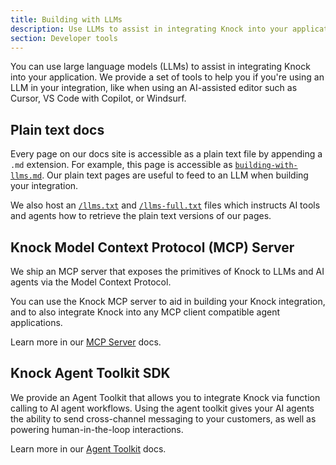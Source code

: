 ```yaml
---
title: Building with LLMs
description: Use LLMs to assist in integrating Knock into your application.
section: Developer tools
---
```


You can use large language models (LLMs) to assist in integrating Knock into your application. We provide a set of tools to help you if you're using an LLM in your integration, like when using an AI-assisted editor such as Cursor, VS Code with Copilot, or Windsurf.

## Plain text docs

Every page on our docs site is accessible as a plain text file by appending a `.md` extension. For example, this page is accessible as [`building-with-llms.md`](/developer-tools/building-with-llms.md). Our plain text pages are useful to feed to an LLM when building your integration.

We also host an [`/llms.txt`](https://docs.knock.app/llms.txt) and [`/llms-full.txt`](https://docs.knock.app/llms-full.txt) files which instructs AI tools and agents how to retrieve the plain text versions of our pages.


## Knock Model Context Protocol (MCP) Server 

We ship an MCP server that exposes the primitives of Knock to LLMs and AI agents via the Model Context Protocol.

You can use the Knock MCP server to aid in building your Knock integration, and to also integrate Knock into any MCP client compatible agent applications.

Learn more in our [MCP Server](/developer-tools/mcp-server) docs.

## Knock Agent Toolkit SDK

We provide an Agent Toolkit that allows you to integrate Knock via function calling to AI agent workflows. Using the agent toolkit gives your AI agents the ability to send cross-channel messaging to your customers, as well as powering human-in-the-loop interactions.

Learn more in our [Agent Toolkit](/developer-tools/agent-toolkit/overview) docs.